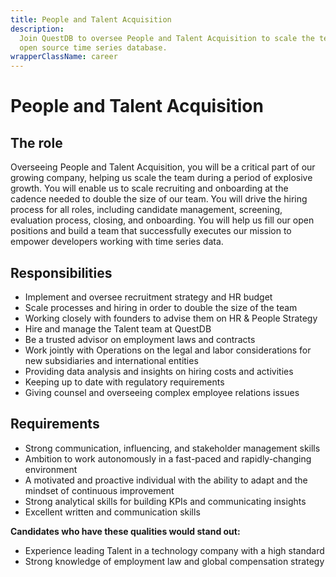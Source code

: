 ```yaml
---
title: People and Talent Acquisition
description:
  Join QuestDB to oversee People and Talent Acquisition to scale the team that has built the fastest
  open source time series database.
wrapperClassName: career
---
```



<h1>People and Talent Acquisition</h1>

<AboutQuestdb />

<h2>The role</h2>

Overseeing People and Talent Acquisition, you will be a critical part of our growing company, helping
us scale the team during a period of explosive growth. You will enable us to
scale recruiting and onboarding at the cadence needed to double the size of our
team. You will drive the hiring process for all roles, including candidate
management, screening, evaluation process, closing, and onboarding. You will
help us fill our open positions and build a team that successfully executes our
mission to empower developers working with time series data.

<h2>Responsibilities</h2>

- Implement and oversee recruitment strategy and HR budget
- Scale processes and hiring in order to double the size of the team
- Working closely with founders to advise them on HR & People Strategy
- Hire and manage the Talent team at QuestDB
- Be a trusted advisor on employment laws and contracts
- Work jointly with Operations on the legal and labor considerations for new
  subsidiaries and international entities
- Providing data analysis and insights on hiring costs and activities
- Keeping up to date with regulatory requirements
- Giving counsel and overseeing complex employee relations issues

<h2>Requirements</h2>

- Strong communication, influencing, and stakeholder management skills
- Ambition to work autonomously in a fast-paced and rapidly-changing environment
- A motivated and proactive individual with the ability to adapt and the mindset
  of continuous improvement
- Strong analytical skills for building KPIs and communicating insights
- Excellent written and communication skills

**Candidates who have these qualities would stand out:**

- Experience leading Talent in a technology company with a high standard
- Strong knowledge of employment law and global compensation strategy

<WhatWeOffer />

<WorkingAtQuestdb />

<CareerButton
  title="People and Talent Acquisition"
  bambooUrl="https://questdb.bamboohr.com/jobs/view.php?id=25&source=aWQ9MTM%3D"
/>
